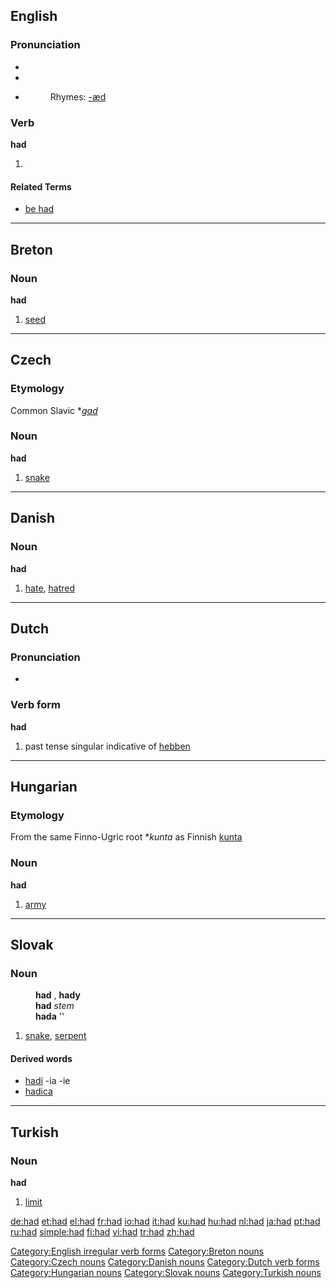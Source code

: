 {{see|haad}}

==English==

{{rank|it|for|as|16|had|you|not|be}}

===Pronunciation===
*{{SAMPA|/"h{d/}}
*{{IPA|/'hæd/}}
*{{audio|en-us-had.ogg|Audio (US)}}
*:Rhymes: [[Rhymes:English:-æd|-æd]]

===Verb===
'''had'''
#{{past of|have|lang=English}}

====Related Terms====
*[[be had]]

[[Category:English irregular verb forms]]

----

==Breton==
===Noun===
'''had'''

# [[seed]]

[[Category:Breton nouns]]

----

==Czech==
===Etymology===
Common Slavic *''[[gad]]''
===Noun===
'''had''' {{m}}

# [[snake]]

[[Category:Czech nouns]]

----

==Danish==
===Noun===
'''had'''

# [[hate]], [[hatred]]

[[Category:Danish nouns]]

----

==Dutch==
===Pronunciation===
*{{IPA|/'hat/}}

===Verb form===
'''had'''

# past tense singular indicative of [[hebben]]

[[Category:Dutch verb forms]]

----

==Hungarian==
===Etymology===
From the same Finno-Ugric root *''kunta'' as Finnish [[kunta]]
===Noun===
'''had'''

#[[army]]

[[Category:Hungarian nouns]]

----

==Slovak==
===Noun===
:'''had''' {{m}}, '''hady''' {{p}}
:'''had''' ''stem''
:'''hada''' ''{{gensg}}
:{{decpat}} {{dub}}

#[[snake]], [[serpent]]

====Derived words====
*[[hadí]] -ia -ie
*[[hadica#Slovak|hadica]] {{f}}

[[Category:Slovak nouns]]

----

==Turkish==
===Noun===
'''had'''

# [[limit]]

[[Category:Turkish nouns]]

[[de:had]]
[[et:had]]
[[el:had]]
[[fr:had]]
[[io:had]]
[[it:had]]
[[ku:had]]
[[hu:had]]
[[nl:had]]
[[ja:had]]
[[pt:had]]
[[ru:had]]
[[simple:had]]
[[fi:had]]
[[vi:had]]
[[tr:had]]
[[zh:had]]